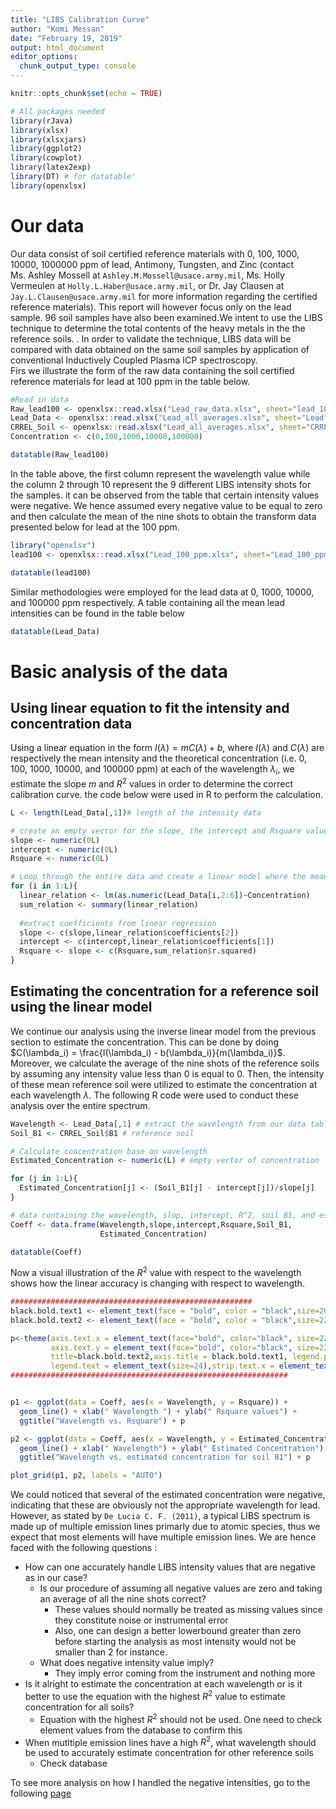 ```yaml
---
title: "LIBS Calibration Curve"
author: "Komi Messan"
date: "February 19, 2019"
output: html_document
editor_options: 
  chunk_output_type: console
---
```


```r
knitr::opts_chunk$set(echo = TRUE)
```



```r
# All packages needed
library(rJava)
library(xlsx)
library(xlsxjars)
library(ggplot2)
library(cowplot)
library(latex2exp)
library(DT) # for datatable'
library(openxlsx)
```

# Our data
Our data consist of soil certified reference materials with 0, 100, 1000, 10000, 1000000 ppm of lead, Antimony, Tungsten, and Zinc (contact Ms. Ashley Mossell at `Ashley.M.Mossell@usace.army.mil`, Ms. Holly Vermeulen at `Holly.L.Haber@usace.army.mil`, or Dr. Jay Clausen at `Jay.L.Clausen@usace.army.mil` for more information regarding the certified reference materials). This report will however focus only on the lead sample. 96 soil samples have also been examined.We intent to use the LIBS technique to determine the total contents of the heavy metals in the the reference soils. . In order to validate the technique, LIBS data will be compared with data obtained on the same soil samples by application of conventional Inductively Coupled Plasma ICP spectroscopy.
<br/>
Firs we illustrate the form of the raw data containing the soil certified reference materials for lead at 100 ppm in the table below.


```r
#Read in data
Raw_lead100 <- openxlsx::read.xlsx("Lead_raw_data.xlsx", sheet="lead_100_ppm", colNames = TRUE)
Lead_Data <- openxlsx::read.xlsx("Lead_all_averages.xlsx", sheet="Lead", colNames = TRUE)
CRREL_Soil <- openxlsx::read.xlsx("Lead_all_averages.xlsx", sheet="CRREL Soils", colNames = TRUE)
Concentration <- c(0,100,1000,10000,100000)
```


```r
datatable(Raw_lead100)
```

In the table above, the first column represent the wavelength value while the column 2 through 10 represent the 9 different LIBS intensity shots for the samples. it can be observed from the table that certain intensity values were negative. We hence assumed every negative value to be equal to zero and then calculate the mean of the nine shots to obtain the transform data presented below for lead at the 100 ppm. 


```r
library("openxlsx")
lead100 <- openxlsx::read.xlsx("Lead_100_ppm.xlsx", sheet="Lead_100_ppm_average", colNames = TRUE)

```


```r
datatable(lead100)
```

Similar methodologies were employed for the lead data at 0, 1000, 10000, and 100000 ppm respectively. A table containing all the mean lead intensities can be found in the table below

```r
datatable(Lead_Data)
```

# Basic analysis of the data

## Using linear equation to fit the intensity and concentration data

Using a linear equation in the form $I(\lambda) = mC(\lambda)+ b$, where $I(\lambda)$ and $C(\lambda)$ are respectively the mean intensity and the theoretical concentration (i.e. 0, 100, 1000, 10000, and 100000 ppm) at each of the wavelength $\lambda_i$, we estimate the slope $m$ and $R^2$ values in order to determine the correct calibration curve. the code below were used in R to perform the calculation. 

```r

L <- length(Lead_Data[,1])# length of the intensity data

# create an empty vector for the slope, the intercept and Rsquare values
slope <- numeric(0L)
intercept <- numeric(0L)
Rsquare <- numeric(0L)

# Loop through the entire data and create a linear model where the mean intensity is the dependent variable and the theoretical concentration is the independent variable. 
for (i in 1:L){
  linear_relation <- lm(as.numeric(Lead_Data[i,2:6])~Concentration)
  sum_relation <- summary(linear_relation)
  
  #extract coefficients from linear regression
  slope <- c(slope,linear_relation$coefficients[2])
  intercept <- c(intercept,linear_relation$coefficients[1])
  Rsquare <- slope <- c(Rsquare,sum_relation$r.squared)
}

```

## Estimating the concentration for a reference soil using the linear model 

We continue our analysis using the inverse linear model from the previous section to estimate the concentration. This can be done by doing $C(\lambda_i) = \frac{I(\lambda_i) - b(\lambda_i)}{m(\lambda_i)}$. Moreover, we calculate the average of the nine shots of the reference soils by assuming any intensity value less than 0 is equal to 0. Then, the intensity of these mean reference soil were utilized to estimate the concentration at each wavelength $\lambda$. The following R code were used to conduct these analysis over the entire spectrum.


```r
Wavelength <- Lead_Data[,1] # extract the wavelength from our data table
Soil_B1 <- CRREL_Soil$B1 # reference soil 

# Calculate concentration base on wavelength
Estimated_Concentration <- numeric(L) # empty vector of concentration

for (j in 1:L){
  Estimated_Concentration[j] <- (Soil_B1[j] - intercept[j])/slope[j] 
}

# data containing the wavelength, slop, intercept, R^2, soil B1, and estimate concentration
Coeff <- data.frame(Wavelength,slope,intercept,Rsquare,Soil_B1,
                    Estimated_Concentration)

datatable(Coeff)
```

Now a visual illustration of the $R^2$ value with respect to the wavelength shows how the linear accuracy is changing with respect to wavelength.

```r
######################################################
black.bold.text1 <- element_text(face = "bold", color = "black",size=26) # x and y axis
black.bold.text2 <- element_text(face = "bold", color = "black",size=22) # title

p<-theme(axis.text.x = element_text(face="bold", color="black", size=22),
         axis.text.y = element_text(face="bold", color="black", size=22),
         title=black.bold.text2,axis.title = black.bold.text1, legend.position = "bottom",
         legend.text = element_text(size=24),strip.text.x = element_text(face="bold",size=22))
##############################################################


p1 <- ggplot(data = Coeff, aes(x = Wavelength, y = Rsquare)) +
  geom_line() + xlab(" Wavelength ") + ylab(" Rsquare values") +
  ggtitle("Wavelength vs. Rsquare") + p

p2 <- ggplot(data = Coeff, aes(x = Wavelength, y = Estimated_Concentration)) +
  geom_line() + xlab(" Wavelength") + ylab(" Estimated Concentration") +
  ggtitle("Wavelength vs. estimated concentration for soil B1") + p

plot_grid(p1, p2, labels = "AUTO")
```

We could noticed that several of the estimated concentration were negative, indicating that these are obviously not the appropriate wavelength for lead. However, as stated by `De Lucia C. F. (2011)`, a typical LIBS spectrum is made up of multiple emission lines primarly due to atomic species, thus we expect that most elements will have multiple emission lines. We are hence faced with the following questions :

* How can one accurately handle LIBS intensity values that are negative as in our case?
    - Is our procedure of assuming all negative values are zero and taking an average of all the nine shots correct?
        + These values should normally be treated as missing values since they constitute noise or instrumental error
        + Also, one can design a better lowerbound greater than zero before starting the analysis as most intensity would not be smaller than 2 for instance.
    - What does negative intensity value imply?
        + They imply error coming from the instrument and nothing more
* Is it alright to estimate the concentration at each wavelength or is it better to use the equation with the highest $R^2$ value to estimate concentration for all soils?
    - Equation with the highest $R^2$ should not be used. One need to check element values from the database to confirm this
* When mutltiple emission lines have a high $R^2$, what wavelength should be used to accurately estimate concentration for other reference soils
    - Check database

To see more analysis on how I handled the negative intensities, go to the following [page](https://komimessan.github.io/LIBS-Calibration/Analysis_26Feb19.html)


